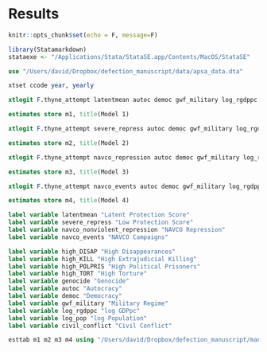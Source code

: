 # Results

```r
knitr::opts_chunk$set(echo = F, message=F)
```

```r
library(Statamarkdown)
stataexe <- "/Applications/Stata/StataSE.app/Contents/MacOS/StataSE"
```

```stata
use "/Users/david/Dropbox/defection_manuscript/data/apsa_data.dta"

xtset ccode year, yearly

xtlogit F.thyne_attempt latentmean autoc democ gwf_military log_rgdppc log_pop civil_conflict, fe 

estimates store m1, title(Model 1)

xtlogit F.thyne_attempt severe_repress autoc democ gwf_military log_rgdppc log_pop civil_conflict, fe 

estimates store m2, title(Model 2)

xtlogit F.thyne_attempt navco_repression autoc democ gwf_military log_rgdppc log_pop civil_conflict, fe 

estimates store m3, title(Model 3)

xtlogit F.thyne_attempt navco_events autoc democ gwf_military log_rgdppc log_pop civil_conflict, fe 

estimates store m4, title(Model 4)

label variable latentmean "Latent Protection Score"
label variable severe_repress "Low Protection Score"
label variable navco_nonviolent_repression "NAVCO Repression"
label variable navco_events "NAVCO Campaigns"

label variable high_DISAP "High Disappearances"
label variable high_KILL "High Extrajudicial Killing"
label variable high_POLPRIS "High Political Prisoners"
label variable high_TORT "High Torture"
label variable genocide "Genocide"
label variable autoc "Autocracy"
label variable democ "Democracy"
label variable gwf_military "Military Regime"
label variable log_rgdppc "log GDPpc"
label variable log_pop "log Population"
label variable civil_conflict "Civil Conflict"

esttab m1 m2 m3 m4 using "/Users/david/Dropbox/defection_manuscript/manuscript/table1.tex", cells(b(star fmt(%9.2f)) se(par)) stats(N, fmt(%9.0f)) legend order(latentmean severe_repress navco_repression navco_events high_DISAP high_KILL high_POLPRIS high_TORT genocide autoc democ gwf_military log_rgdppc log_pop civil_conflict) varlabels(_cons Constant) collabels(none) eqlabels(none) mlabels("Model 1" "Model 2") label title(\label{tab1} Fixed-Effects Logit Models of Coups) replace
```

\singlespacing

\input{table1.tex}

\doublespacing
